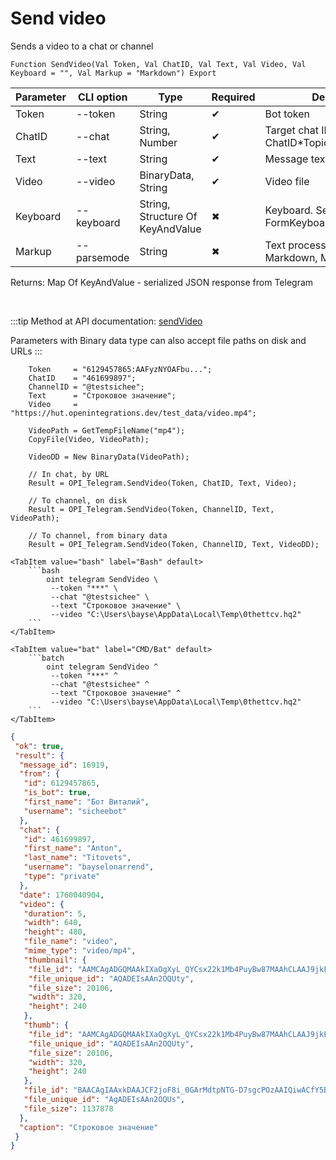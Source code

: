﻿---
sidebar_position: 3
description: Send video and other functions to work with Telegram in the Open Integration Package, a free open-source integration library for 1C:Enterprise 8, OneScript and CLI
keywords: [1C, 1С, 1С:Enterprise, 1С:Enterprise 8.3, API, Integration, Services, Exchange, OneScript, CLI, Telegram]
---


# Send video
 Sends a video to a chat or channel



`Function SendVideo(Val Token, Val ChatID, Val Text, Val Video, Val Keyboard = "", Val Markup = "Markdown") Export`

  | Parameter | CLI option | Type | Required | Description |
  |-|-|-|-|-|
  | Token | --token | String | &#x2714; | Bot token |
  | ChatID | --chat | String, Number | &#x2714; | Target chat ID or ChatID*TopicID |
  | Text | --text | String | &#x2714; | Message text |
  | Video | --video | BinaryData, String | &#x2714; | Video file |
  | Keyboard | --keyboard | String, Structure Of KeyAndValue | &#x2716; | Keyboard. See FormKeyboardFromButtonArray |
  | Markup | --parsemode | String | &#x2716; | Text processing type (HTML, Markdown, MarkdownV2) |

  
  Returns:  Map Of KeyAndValue - serialized JSON response from Telegram

<br/>

:::tip
Method at API documentation: [sendVideo](https://core.telegram.org/bots/api#sendvideo)

Parameters with Binary data type can also accept file paths on disk and URLs
:::
<br/>


```bsl title="1C:Enterprise/OneScript code example"
    Token     = "6129457865:AAFyzNYOAFbu...";
    ChatID    = "461699897";
    ChannelID = "@testsichee";
    Text      = "Строковое значение";
    Video     = "https://hut.openintegrations.dev/test_data/video.mp4";

    VideoPath = GetTempFileName("mp4");
    CopyFile(Video, VideoPath);

    VideoDD = New BinaryData(VideoPath);

    // In chat, by URL
    Result = OPI_Telegram.SendVideo(Token, ChatID, Text, Video);

    // To channel, on disk
    Result = OPI_Telegram.SendVideo(Token, ChannelID, Text, VideoPath);

    // To channel, from binary data
    Result = OPI_Telegram.SendVideo(Token, ChannelID, Text, VideoDD);
```
 

 <Tabs>
  
    <TabItem value="bash" label="Bash" default>
        ```bash
            oint telegram SendVideo \
             --token "***" \
             --chat "@testsichee" \
             --text "Строковое значение" \
             --video "C:\Users\bayse\AppData\Local\Temp\0thettcv.hq2"
        ```
    </TabItem>
  
    <TabItem value="bat" label="CMD/Bat" default>
        ```batch
            oint telegram SendVideo ^
             --token "***" ^
             --chat "@testsichee" ^
             --text "Строковое значение" ^
             --video "C:\Users\bayse\AppData\Local\Temp\0thettcv.hq2"
        ```
    </TabItem>
</Tabs>


```json title="Result"
{
 "ok": true,
 "result": {
  "message_id": 16919,
  "from": {
   "id": 6129457865,
   "is_bot": true,
   "first_name": "Бот Виталий",
   "username": "sicheebot"
  },
  "chat": {
   "id": 461699897,
   "first_name": "Anton",
   "last_name": "Titovets",
   "username": "bayselonarrend",
   "type": "private"
  },
  "date": 1760040904,
  "video": {
   "duration": 5,
   "width": 640,
   "height": 480,
   "file_name": "video",
   "mime_type": "video/mp4",
   "thumbnail": {
    "file_id": "AAMCAgADGQMAAkIXaOgXyL_QYCsx22k1Mb4PuyBw87MAAhCLAAJ9jkFLh9j7qZ_IcCEBAAdtAAM2BA",
    "file_unique_id": "AQADEIsAAn2OQUty",
    "file_size": 20106,
    "width": 320,
    "height": 240
   },
   "thumb": {
    "file_id": "AAMCAgADGQMAAkIXaOgXyL_QYCsx22k1Mb4PuyBw87MAAhCLAAJ9jkFLh9j7qZ_IcCEBAAdtAAM2BA",
    "file_unique_id": "AQADEIsAAn2OQUty",
    "file_size": 20106,
    "width": 320,
    "height": 240
   },
   "file_id": "BAACAgIAAxkDAAJCF2joF8i_0GArMdtpNTG-D7sgcPOzAAIQiwACfY5BS4fY-6mfyHAhNgQ",
   "file_unique_id": "AgADEIsAAn2OQUs",
   "file_size": 1137878
  },
  "caption": "Строковое значение"
 }
}
```
